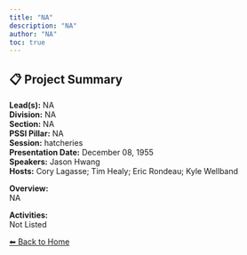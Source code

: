 ```yaml
---
title: "NA"
description: "NA"
author: "NA"
toc: true
---
```


## 📋 Project Summary

**Lead(s):** NA  
**Division:** NA  
**Section:** NA  
**PSSI Pillar:** NA  
**Session:** hatcheries  
**Presentation Date:** December 08, 1955  
**Speakers:** Jason Hwang  
**Hosts:** Cory Lagasse; Tim Healy; Eric Rondeau; Kyle Wellband  

**Overview:**  
NA   

**Activities:**  
Not Listed

[⬅ Back to Home](../index.qmd)
